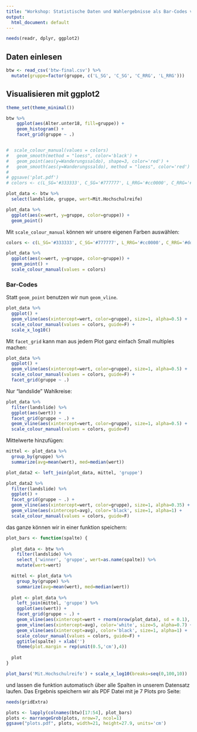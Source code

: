 ```yaml
---
title: "Workshop: Statistische Daten und Wahlergebnisse als Bar-Codes visualisieren"
output:
  html_document: default
---
```


```r
needs(readr, dplyr, ggplot2)
```


## Daten einlesen
  
```r
btw <- read_csv('btw-final.csv') %>% 
  mutate(gruppe=factor(gruppe, c('L_SG', 'C_SG', 'C_RRG', 'L_RRG')))
```

## Visualisieren mit ggplot2

```r
theme_set(theme_minimal())
```


```r

btw %>%
    ggplot(aes(Alter.unter18, fill=gruppe)) +
    geom_histogram() +
    facet_grid(gruppe ~ .)


#  scale_colour_manual(values = colors)
#   geom_smooth(method = "loess", color='black') +
#   geom_point(aes(y=Wanderungssaldo), shape=3, color='red') +
#   geom_smooth(aes(y=Wanderungssaldo), method = "loess", color='red')
# 
# ggsave('plot.pdf')
# colors <- c(L_SG='#333333', C_SG='#777777', L_RRG='#cc0000', C_RRG='#dd7777')

```


```r
plot_data <- btw %>%
  select(landslide, gruppe, wert=Mit.Hochschulreife)

plot_data %>% 
  ggplot(aes(x=wert, y=gruppe, color=gruppe)) +
  geom_point()
```

Mit `scale_colour_manual` können wir unsere eigenen Farben auswählen:

```r
colors <- c(L_SG='#333333', C_SG='#777777', L_RRG='#cc0000', C_RRG='#dd7777')

plot_data %>% 
  ggplot(aes(x=wert, y=gruppe, color=gruppe)) +
  geom_point() +
  scale_colour_manual(values = colors)
```


### Bar-Codes

Statt `geom_point` benutzen wir nun `geom_vline`.

```r
plot_data %>% 
  ggplot() +
  geom_vline(aes(xintercept=wert, color=gruppe), size=1, alpha=0.5) +
  scale_colour_manual(values = colors, guide=F) +
  scale_x_log10()
```

Mit `facet_grid` kann man aus jedem Plot ganz einfach Small multiples machen:

```r
plot_data %>% 
  ggplot() +
  geom_vline(aes(xintercept=wert, color=gruppe), size=1, alpha=0.5) +
  scale_colour_manual(values = colors, guide=F) +
  facet_grid(gruppe ~ .)
```


Nur "landslide" Wahlkreise:

```r
plot_data %>% 
  filter(landslide) %>% 
  ggplot(aes(wert)) +
  facet_grid(gruppe ~ .) +
  geom_vline(aes(xintercept=wert, color=gruppe), size=1, alpha=0.5) +
  scale_colour_manual(values = colors, guide=F)
```

Mittelwerte hinzufügen:

```r
mittel <- plot_data %>% 
  group_by(gruppe) %>% 
  summarize(avg=mean(wert), med=median(wert))

plot_data2 <- left_join(plot_data, mittel, 'gruppe')

plot_data2 %>% 
  filter(landslide) %>% 
  ggplot() +
  facet_grid(gruppe ~ .) +
  geom_vline(aes(xintercept=wert, color=gruppe), size=1, alpha=0.35) +
  geom_vline(aes(xintercept=avg), color='black', size=1, alpha=1) +
  scale_colour_manual(values = colors, guide=F)
```

das ganze können wir in einer funktion speichern:

```r
plot_bars <- function(spalte) {
  
  plot_data <- btw %>% 
    filter(landslide) %>% 
    select_('winner', 'gruppe', wert=as.name(spalte)) %>% 
    mutate(wert=wert)

  mittel <- plot_data %>% 
    group_by(gruppe) %>% 
    summarize(avg=mean(wert), med=median(wert))
  
  plot <- plot_data %>% 
    left_join(mittel, 'gruppe') %>% 
    ggplot(aes(wert)) +
    facet_grid(gruppe ~ .) +
    geom_vline(aes(xintercept=wert + rnorm(nrow(plot_data), sd = 0.1), color=gruppe), size=1, alpha=0.25) +
    geom_vline(aes(xintercept=avg), color='white', size=5, alpha=0.7) +
    geom_vline(aes(xintercept=avg), color='black', size=1, alpha=1) +
    scale_colour_manual(values = colors, guide=F) +
    ggtitle(spalte) + xlab('')
    theme(plot.margin = rep(unit(0.5,'cm'),4))
  
  plot
}
```


```r
plot_bars('Mit.Hochschulreife') + scale_x_log10(breaks=seq(0,100,10))
```

und lassen die funktion automatisch über alle Spalten in unserem Datensatz laufen. Das Ergebnis speichern wir als PDF Datei mit je 7 Plots pro Seite:

```r
needs(gridExtra)

plots <- lapply(colnames(btw)[17:54], plot_bars)
plots <- marrangeGrob(plots, nrow=7, ncol=1)
ggsave("plots.pdf", plots, width=21, height=27.9, units='cm')
```
